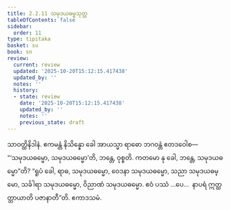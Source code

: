 ```yaml
---
title: 2.2.11 သမုဒယဓမ္မသုတ္တ
tableOfContents: false
sidebar:
  order: 11
type: tipitaka
basket: su
book: sn
review:
  current: review
  updated: '2025-10-20T15:12:15.417438'
  updated_by: ''
  notes: ''
  history:
  - state: review
    date: '2025-10-20T15:12:15.417438'
    updated_by: ''
    notes: ''
    previous_state: draft
---
```



<DynamicBreadcrumb />


<ReviewStatus review={frontmatter.review} showDetails={true} />

<HypothesisAnnotation frontmatter={frontmatter} />

<Division number="180" book="sn" e="ch" v="18" p="305">

<Paragraph number="868" book="sn">
သာဝတ္ထိနိဒါနံ. ဧကမန္တံ နိသိန္နော ခေါ အာယသ္မာ ရာဓော ဘဂဝန္တံ ဧတဒဝေါစ—  “‘သမုဒယဓမ္မော, သမုဒယဓမ္မော’တိ, ဘန္တေ, ဝုစ္စတိ. ကတမော နု ခေါ, ဘန္တေ, သမုဒယဓမ္မော”တိ? “ရူပံ ခေါ, ရာဓ, သမုဒယဓမ္မော, ဝေဒနာ သမုဒယဓမ္မော, သညာ သမုဒယဓမ္မော, သင်္ခါရာ သမုဒယဓမ္မော, ဝိညာဏံ သမုဒယဓမ္မော. ဧဝံ ပဿံ …ပေ…  နာပရံ ဣတ္ထတ္တာယာတိ ပဇာနာတီ”တိ.

</Paragraph>
</Division>

<Paragraph number="869" type="center" book="sn">
ဧကာဒသမံ.
</Paragraph>